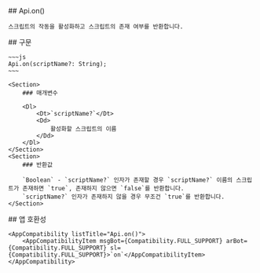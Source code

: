 
<Section>
    ## Api.on()

    스크립트의 작동을 활성화하고 스크립트의 존재 여부를 반환합니다.
</Section>
<Section>
    ## 구문

    ~~~js
    Api.on(scriptName?: String);
    ~~~

    <Section>
        ### 매개변수

        <Dl>
            <Dt>`scriptName?`</Dt>
            <Dd>
                활성화할 스크립트의 이름
            </Dd>
        </Dl>
    </Section>
    <Section>
        ### 반환값

        `Boolean` - `scriptName?` 인자가 존재할 경우 `scriptName?` 이름의 스크립트가 존재하면 `true`, 존재하지 않으면 `false`를 반환합니다.
        `scriptName?` 인자가 존재하지 않을 경우 무조건 `true`를 반환합니다.
    </Section>
</Section>
<Section>
    ## 앱 호환성

    <AppCompatibility listTitle="Api.on()">
        <AppCompatibilityItem msgBot={Compatibility.FULL_SUPPORT} arBot={Compatibility.FULL_SUPPORT} sl={Compatibility.FULL_SUPPORT}>`on`</AppCompatibilityItem>
    </AppCompatibility>
</Section>